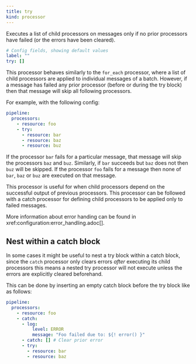 ```yaml
---
title: try
kind: processor
---
```


Executes a list of child processors on messages only if no prior processors have failed (or the errors have been cleared).

```yml
# Config fields, showing default values
label: ""
try: []
```

This processor behaves similarly to the `for_each` processor, where a list of child processors are applied to individual messages of a batch. However, if a message has failed any prior processor (before or during the try block) then that message will skip all following processors.

For example, with the following config:

```yaml
pipeline:
  processors:
    - resource: foo
    - try:
      - resource: bar
      - resource: baz
      - resource: buz
```

If the processor `bar` fails for a particular message, that message will skip the processors `baz` and `buz`. Similarly, if `bar` succeeds but `baz` does not then `buz` will be skipped. If the processor `foo` fails for a message then none of `bar`, `baz` or `buz` are executed on that message.

This processor is useful for when child processors depend on the successful output of previous processors. This processor can be followed with a catch processor for defining child processors to be applied only to failed messages.

More information about error handing can be found in xref:configuration:error_handling.adoc[].

## Nest within a catch block

In some cases it might be useful to nest a try block within a catch block, since the `catch` processor only clears errors _after_ executing its child processors this means a nested try processor will not execute unless the errors are explicitly cleared beforehand.

This can be done by inserting an empty catch block before the try block like as follows:

```yaml
pipeline:
  processors:
    - resource: foo
    - catch:
      - log:
          level: ERROR
          message: "Foo failed due to: ${! error() }"
      - catch: [] # Clear prior error
      - try:
        - resource: bar
        - resource: baz
```



